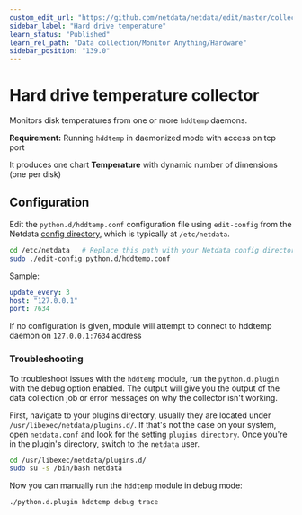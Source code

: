 ```yaml
---
custom_edit_url: "https://github.com/netdata/netdata/edit/master/collectors/python.d.plugin/hddtemp/README.md"
sidebar_label: "Hard drive temperature"
learn_status: "Published"
learn_rel_path: "Data collection/Monitor Anything/Hardware"
sidebar_position: "139.0"
---
```



# Hard drive temperature collector

Monitors disk temperatures from one or more `hddtemp` daemons.

**Requirement:**
Running `hddtemp` in daemonized mode with access on tcp port

It produces one chart **Temperature** with dynamic number of dimensions (one per disk)

## Configuration

Edit the `python.d/hddtemp.conf` configuration file using `edit-config` from the Netdata [config
directory](/docs/getting-started/manage-and-configure/configuration), which is typically at `/etc/netdata`.

```bash
cd /etc/netdata   # Replace this path with your Netdata config directory, if different
sudo ./edit-config python.d/hddtemp.conf
```

Sample:

```yaml
update_every: 3
host: "127.0.0.1"
port: 7634
```

If no configuration is given, module will attempt to connect to hddtemp daemon on `127.0.0.1:7634` address




### Troubleshooting

To troubleshoot issues with the `hddtemp` module, run the `python.d.plugin` with the debug option enabled. The 
output will give you the output of the data collection job or error messages on why the collector isn't working.

First, navigate to your plugins directory, usually they are located under `/usr/libexec/netdata/plugins.d/`. If that's 
not the case on your system, open `netdata.conf` and look for the setting `plugins directory`. Once you're in the 
plugin's directory, switch to the `netdata` user.

```bash
cd /usr/libexec/netdata/plugins.d/
sudo su -s /bin/bash netdata
```

Now you can manually run the `hddtemp` module in debug mode:

```bash
./python.d.plugin hddtemp debug trace
```

